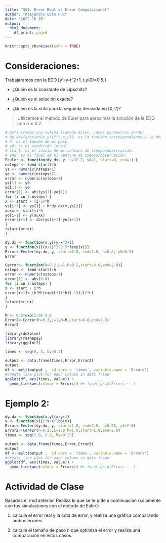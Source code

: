 ```yaml
---
title: "S01: Error Real vs Error Computacional"
author: "Alejandro Ucan Puc"
date: "2022-10-26"
output:
  html_document:
    df_print: paged
---
```


```r
knitr::opts_chunk$set(echo = TRUE)
```

# Consideraciones:

Trabajaremos con la EDO \[y'=y-t^2+1, \quad 0\leq t\leq 2,\quad y(0)=0.5.\]

* ¿Quién es la constante de Lipschitz? 

* ¿Quién es al solución exacta?

* ¿Quién es la cota para la segunda derivada en $[0,2]$?

> Utilicemos el método de Euler para aproximar la solución de la EDO con $h=0.2.$

```r
# Definiremos una rutina llamada Euler, cuyos parametros serán:
# dy.dx=function(x,y){f(t,x,y)}: es la función correspondiente a la derivada, dada por la ecuación diferencial.
# h: es el tamaño de mi paso.
# y0: es mi condición incial.
# start: es el inicio de mi ventana de tiempo/observación.
# end: es el final de mi ventana de tiempo/observación.
Eeuler <- function(dy.dx, y, h=1E-7, y0=1, start=0, end=1) {
nsteps <- (end-start)/h
ys <- numeric(nsteps+1)
yo <- numeric(nsteps+1)
error <- numeric(nsteps+1)
ys[1] <- y0
yo[1] <- y0
error[1] <- abs(ys[1]-yo[1])
for (i in 1:nsteps) {
x <- start + (i-1)*h
ys[i+1] <- ys[i] + h*dy.dx(x,ys[i])
auxx <- start+i*h
yo[i+1] <- y(auxx)
error[i+1] <- abs(ys[i+1]-yo[i+1])
}
return(error)
}
```


```r
dy.dx <- function(x,y){y-x^2+1}
y <- function(x){(x+1)^2-0.5*(exp(x))}
Error<-Eeuler(dy.dx, y, start=0.0, end=2.0, h=0.2, y0=0.5)
Error
```


```r
Cerror<- function(h=0.2,L=1,M=0.2,start=0.0,end=2.0){
nsteps <- (end-start)/h
error <- numeric(nsteps+1)
error[1] <- abs(0.0)
for (i in 1:nsteps) {
x <- start + i*h
error[i+1]<-(h*M*(exp(L*(i*h))-1))/(2*L)
}
return(error)
}  
```

```r
M <- 0.5*exp(2.0)-2.0
Error2<-Cerror(h=0.2,L=1,M=M,start=0.0,end=2.0)
Error2
```
```r
library(deSolve)
library(reshape2)
library(ggplot2)

times <- seq(0, 2, by=0.2)

output <- data.frame(times,Error,Error2)
output
df <- melt(output ,  id.vars = 'times', variable.name = 'Errors')
#create line plot for each column in data frame
ggplot(df, aes(times, value)) +
  geom_line(aes(colour = Errors)) #+ facet_grid(Errors ~ .)

```

# Ejemplo 2:

```r
dy.dx <- function(x,y){x/y+1}
y <- function(x){2*x+x*log(x)}
Error<-Eeuler(dy.dx, y, start=1.0, end=2.0, h=0.25, y0=2.0)
Error2<-Cerror(h=0.25,L=1.0,M=1.0,start=1.0,end=2.0)
times <- seq(1.0, 2.0, by=0.25)

output <- data.frame(times,Error,Error2)
output
df <- melt(output ,  id.vars = 'times', variable.name = 'Errors')
#create line plot for each column in data frame
ggplot(df, aes(times, value)) +
  geom_line(aes(colour = Errors)) #+ facet_grid(Errors ~ .)

```

# Actividad de Clase 

Basados el rmd anterior. Realiza lo que se te pide a continuación (sólamente con tus simulaciones con el método de Euler):

1. calcula el error real y la cota de error, y realiza una gráfica comparando ambos errores. 

2. calcula el tamaño de paso $h$ que optimiza el error y realiza una comparación en  estos casos. 
